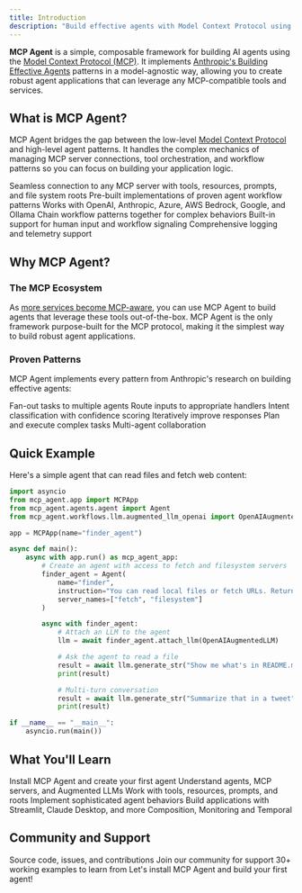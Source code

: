 ```yaml
---
title: Introduction
description: "Build effective agents with Model Context Protocol using simple, composable patterns."
---
```


**MCP Agent** is a simple, composable framework for building AI agents using the [Model Context Protocol (MCP)](https://modelcontextprotocol.io/introduction). It implements [Anthropic's Building Effective Agents](https://www.anthropic.com/research/building-effective-agents) patterns in a model-agnostic way, allowing you to create robust agent applications that can leverage any MCP-compatible tools and services.

## What is MCP Agent?

MCP Agent bridges the gap between the low-level [Model Context Protocol](https://modelcontextprotocol.io/introduction) and high-level agent patterns. It handles the complex mechanics of managing MCP server connections, tool orchestration, and workflow patterns so you can focus on building your application logic.

<CardGroup cols={2}>
  <Card title="MCP Integration" icon="link">
    Seamless connection to any MCP server with tools, resources, prompts, and
    file system roots
  </Card>
  <Card title="Agent Patterns" icon="diagram-project">
    Pre-built implementations of proven agent workflow patterns
  </Card>
  <Card title="Model Agnostic" icon="brain">
    Works with OpenAI, Anthropic, Azure, AWS Bedrock, Google, and Ollama
  </Card>
  <Card title="Composable" icon="puzzle-piece">
    Chain workflow patterns together for complex behaviors
  </Card>
  <Card title="Human-in-the-Loop" icon="hand">
    Built-in support for human input and workflow signaling
  </Card>
  <Card title="Observable" icon="chart-line">
    Comprehensive logging and telemetry support
  </Card>
</CardGroup>

## Why MCP Agent?

### The MCP Ecosystem

As [more services become MCP-aware](https://github.com/punkpeye/awesome-mcp-servers), you can use MCP Agent to build agents that leverage these tools out-of-the-box. MCP Agent is the only framework purpose-built for the MCP protocol, making it the simplest way to build robust agent applications.

### Proven Patterns

MCP Agent implements every pattern from Anthropic's research on building effective agents:

<CardGroup cols={3}>
  <Card
    title="Parallel Workflow"
    icon="arrows-split-up-and-left"
    href="/workflows/parallel"
  >
    Fan-out tasks to multiple agents
  </Card>
  <Card title="Router Pattern" icon="route" href="/workflows/router">
    Route inputs to appropriate handlers
  </Card>
  <Card
    title="Intent Classifier"
    href="/workflows/intent-classifier"
    icon="brain"
  >
    Intent classification with confidence scoring
  </Card>
  <Card
    title="Evaluator-Optimizer"
    icon="arrows-rotate"
    href="/workflows/evaluator-optimizer"
  >
    Iteratively improve responses
  </Card>
  <Card title="Orchestrator" icon="users" href="/workflows/orchestrator">
    Plan and execute complex tasks
  </Card>
  <Card title="Swarm" icon="hexagon" href="/workflows/swarm">
    Multi-agent collaboration
  </Card>
</CardGroup>

## Quick Example

Here's a simple agent that can read files and fetch web content:

```python
import asyncio
from mcp_agent.app import MCPApp
from mcp_agent.agents.agent import Agent
from mcp_agent.workflows.llm.augmented_llm_openai import OpenAIAugmentedLLM

app = MCPApp(name="finder_agent")

async def main():
    async with app.run() as mcp_agent_app:
        # Create an agent with access to fetch and filesystem servers
        finder_agent = Agent(
            name="finder",
            instruction="You can read local files or fetch URLs. Return the requested information when asked.",
            server_names=["fetch", "filesystem"]
        )

        async with finder_agent:
            # Attach an LLM to the agent
            llm = await finder_agent.attach_llm(OpenAIAugmentedLLM)

            # Ask the agent to read a file
            result = await llm.generate_str("Show me what's in README.md")
            print(result)

            # Multi-turn conversation
            result = await llm.generate_str("Summarize that in a tweet")
            print(result)

if __name__ == "__main__":
    asyncio.run(main())
```

## What You'll Learn

<Steps>
  <Step title="Get Started">Install MCP Agent and create your first agent</Step>
  <Step title="Core Concepts">
    Understand agents, MCP servers, and Augmented LLMs
  </Step>
  <Step title="MCP Servers">
    Work with tools, resources, prompts, and roots
  </Step>
  <Step title="Workflow Patterns">Implement sophisticated agent behaviors</Step>
  <Step title="Integrations">
    Build applications with Streamlit, Claude Desktop, and more
  </Step>
  <Step title="Advanced Features">
    Composition, Monitoring and Temporal
  </Step>
</Steps>

## Community and Support

<CardGroup cols={3}>
  <Card
    title="GitHub"
    icon="github"
    href="https://github.com/lastmile-ai/mcp-agent"
  >
    Source code, issues, and contributions
  </Card>
  <Card
    title="Discord"
    icon="discord"
    href="https://lmai.link/discord/mcp-agent"
  >
    Join our community for support
  </Card>
  <Card
    title="Examples"
    icon="code"
    href="https://github.com/lastmile-ai/mcp-agent/tree/main/examples"
  >
    30+ working examples to learn from
  </Card>
</CardGroup>

<Card title="Ready to Get Started?" icon="rocket" href="/installation">
  Let's install MCP Agent and build your first agent!
</Card>
